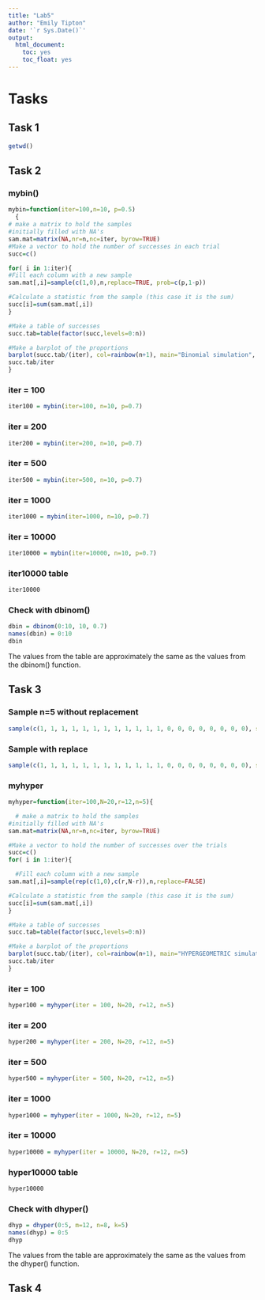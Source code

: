 ```yaml
---
title: "Lab5"
author: "Emily Tipton"
date: '`r Sys.Date()`'
output: 
  html_document:
    toc: yes
    toc_float: yes
---
```


# Tasks

## Task 1

```r
getwd()
```

## Task 2

### mybin()

```r
mybin=function(iter=100,n=10, p=0.5)
  { 
# make a matrix to hold the samples
#initially filled with NA's
sam.mat=matrix(NA,nr=n,nc=iter, byrow=TRUE)
#Make a vector to hold the number of successes in each trial
succ=c()

for( i in 1:iter){
#Fill each column with a new sample
sam.mat[,i]=sample(c(1,0),n,replace=TRUE, prob=c(p,1-p))

#Calculate a statistic from the sample (this case it is the sum)
succ[i]=sum(sam.mat[,i])
}

#Make a table of successes
succ.tab=table(factor(succ,levels=0:n))

#Make a barplot of the proportions
barplot(succ.tab/(iter), col=rainbow(n+1), main="Binomial simulation", xlab="Number of successes")
succ.tab/iter
}
```

### iter = 100
```r
iter100 = mybin(iter=100, n=10, p=0.7)
```

### iter = 200
```r
iter200 = mybin(iter=200, n=10, p=0.7)
```

### iter = 500
```r
iter500 = mybin(iter=500, n=10, p=0.7)
```

### iter = 1000
```r
iter1000 = mybin(iter=1000, n=10, p=0.7)
```

### iter = 10000
```r
iter10000 = mybin(iter=10000, n=10, p=0.7)
```

### iter10000 table

```r
iter10000
```

### Check with dbinom()

```r
dbin = dbinom(0:10, 10, 0.7)
names(dbin) = 0:10
dbin
```

The values from the table are approximately the same as the values from the dbinom() function. 

## Task 3

### Sample n=5 without replacement

```r
sample(c(1, 1, 1, 1, 1, 1, 1, 1, 1, 1, 1, 1, 0, 0, 0, 0, 0, 0, 0, 0), size = 5, replace = FALSE, prob = NULL)
```

### Sample with replace

```r
sample(c(1, 1, 1, 1, 1, 1, 1, 1, 1, 1, 1, 1, 0, 0, 0, 0, 0, 0, 0, 0), size = 5, replace = TRUE, prob = NULL)
```

### myhyper

```r
myhyper=function(iter=100,N=20,r=12,n=5){

  # make a matrix to hold the samples
#initially filled with NA's
sam.mat=matrix(NA,nr=n,nc=iter, byrow=TRUE)

#Make a vector to hold the number of successes over the trials
succ=c()
for( i in 1:iter){

  #Fill each column with a new sample
sam.mat[,i]=sample(rep(c(1,0),c(r,N-r)),n,replace=FALSE)

#Calculate a statistic from the sample (this case it is the sum)
succ[i]=sum(sam.mat[,i])
}

#Make a table of successes
succ.tab=table(factor(succ,levels=0:n))

#Make a barplot of the proportions
barplot(succ.tab/(iter), col=rainbow(n+1), main="HYPERGEOMETRIC simulation", xlab="Number of successes")
succ.tab/iter
}
```

### iter = 100

```r
hyper100 = myhyper(iter = 100, N=20, r=12, n=5)
```

### iter = 200

```r
hyper200 = myhyper(iter = 200, N=20, r=12, n=5)
```

### iter = 500

```r
hyper500 = myhyper(iter = 500, N=20, r=12, n=5)
```

### iter = 1000

```r
hyper1000 = myhyper(iter = 1000, N=20, r=12, n=5)
```

### iter = 10000

```r
hyper10000 = myhyper(iter = 10000, N=20, r=12, n=5)
```

### hyper10000 table

```r
hyper10000
```

### Check with dhyper()

```r
dhyp = dhyper(0:5, m=12, n=8, k=5)
names(dhyp) = 0:5
dhyp
```

The values from the table are approximately the same as the values from the dhyper() function. 

## Task 4
